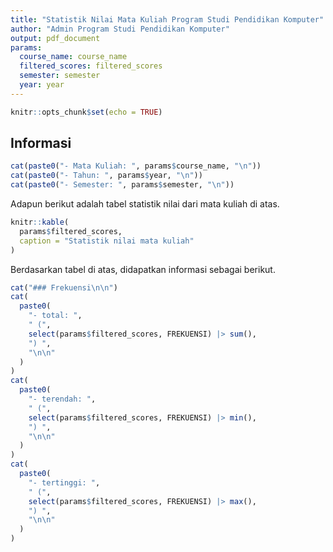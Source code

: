 ```yaml
---
title: "Statistik Nilai Mata Kuliah Program Studi Pendidikan Komputer"
author: "Admin Program Studi Pendidikan Komputer"
output: pdf_document
params:
  course_name: course_name
  filtered_scores: filtered_scores
  semester: semester
  year: year
---
```

\renewcommand{\tablename}{Tabel}

```r
knitr::opts_chunk$set(echo = TRUE)
```

## Informasi

```r
cat(paste0("- Mata Kuliah: ", params$course_name, "\n"))
cat(paste0("- Tahun: ", params$year, "\n"))
cat(paste0("- Semester: ", params$semester, "\n"))
```

Adapun berikut adalah tabel statistik nilai dari mata kuliah di atas.

```r
knitr::kable(
  params$filtered_scores,
  caption = "Statistik nilai mata kuliah"
)
```

Berdasarkan tabel di atas, didapatkan informasi sebagai berikut.

```r
cat("### Frekuensi\n\n")
cat(
  paste0(
    "- total: ",
    " (",
    select(params$filtered_scores, FREKUENSI) |> sum(),
    ") ",
    "\n\n"
  )
)
cat(
  paste0(
    "- terendah: ",
    " (",
    select(params$filtered_scores, FREKUENSI) |> min(),
    ") ",
    "\n\n"
  )
)
cat(
  paste0(
    "- tertinggi: ",
    " (",
    select(params$filtered_scores, FREKUENSI) |> max(),
    ") ",
    "\n\n"
  )
)
```
